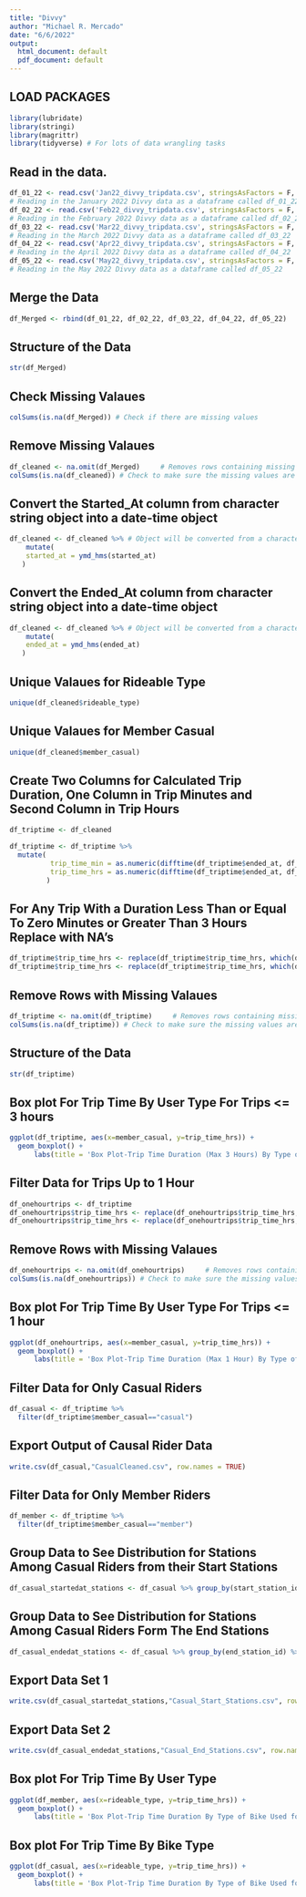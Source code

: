 ```yaml
---
title: "Divvy"
author: "Michael R. Mercado"
date: "6/6/2022"
output:
  html_document: default
  pdf_document: default
---
```


## LOAD PACKAGES
```r
library(lubridate)
library(stringi)
library(magrittr)
library(tidyverse) # For lots of data wrangling tasks
```

## Read in the data.
```r
df_01_22 <- read.csv('Jan22_divvy_tripdata.csv', stringsAsFactors = F, header = T)    
# Reading in the January 2022 Divvy data as a dataframe called df_01_22
df_02_22 <- read.csv('Feb22_divvy_tripdata.csv', stringsAsFactors = F, header = T)     
# Reading in the February 2022 Divvy data as a dataframe called df_02_22
df_03_22 <- read.csv('Mar22_divvy_tripdata.csv', stringsAsFactors = F, header = T)     
# Reading in the March 2022 Divvy data as a dataframe called df_03_22
df_04_22 <- read.csv('Apr22_divvy_tripdata.csv', stringsAsFactors = F, header = T)     
# Reading in the April 2022 Divvy data as a dataframe called df_04_22
df_05_22 <- read.csv('May22_divvy_tripdata.csv', stringsAsFactors = F, header = T)     
# Reading in the May 2022 Divvy data as a dataframe called df_05_22
```

## Merge the Data
```r
df_Merged <- rbind(df_01_22, df_02_22, df_03_22, df_04_22, df_05_22)
```

## Structure of the Data
```r
str(df_Merged) 
```

## Check Missing Valaues
```r
colSums(is.na(df_Merged)) # Check if there are missing values 
```

## Remove Missing Valaues
```r
df_cleaned <- na.omit(df_Merged)     # Removes rows containing missing values
colSums(is.na(df_cleaned)) # Check to make sure the missing values are no more.
```
## Convert the Started_At column from character string object into a date-time object
```r
df_cleaned <- df_cleaned %>% # Object will be converted from a character string to a date time object
    mutate(
    started_at = ymd_hms(started_at)
   ) 
```

## Convert the Ended_At column from character string object into a date-time object
```r
df_cleaned <- df_cleaned %>% # Object will be converted from a character string to a date time object
    mutate(
    ended_at = ymd_hms(ended_at)
   ) 
```

## Unique Valaues for Rideable Type
```r
unique(df_cleaned$rideable_type)
```

## Unique Valaues for Member Casual
```r
unique(df_cleaned$member_casual)
```

## Create Two Columns for Calculated Trip Duration, One Column in Trip Minutes and Second Column in Trip Hours
```r
df_triptime <- df_cleaned

df_triptime <- df_triptime %>%
  mutate(
          trip_time_min = as.numeric(difftime(df_triptime$ended_at, df_triptime$started_at), units = "mins"),
          trip_time_hrs = as.numeric(difftime(df_triptime$ended_at, df_triptime$started_at), units = "hours")
         )
```

## For Any Trip With a Duration Less Than or Equal To Zero Minutes or Greater Than 3 Hours Replace with NA's
```r
df_triptime$trip_time_hrs <- replace(df_triptime$trip_time_hrs, which(df_triptime$trip_time_hrs <= 0.167), NA)
df_triptime$trip_time_hrs <- replace(df_triptime$trip_time_hrs, which(df_triptime$trip_time_hrs > 3), NA)
```

## Remove Rows with Missing Valaues
```r
df_triptime <- na.omit(df_triptime)     # Removes rows containing missing values
colSums(is.na(df_triptime)) # Check to make sure the missing values are no more.
```

## Structure of the Data
```r
str(df_triptime) 
```
## Box plot For Trip Time By User Type For Trips <= 3 hours
```r
ggplot(df_triptime, aes(x=member_casual, y=trip_time_hrs)) + 
  geom_boxplot() +
      labs(title = 'Box Plot-Trip Time Duration (Max 3 Hours) By Type of User')
```
## Filter Data for Trips Up to 1 Hour
```r
df_onehourtrips <- df_triptime
df_onehourtrips$trip_time_hrs <- replace(df_onehourtrips$trip_time_hrs, which(df_onehourtrips$trip_time_hrs <= 0.167), NA)
df_onehourtrips$trip_time_hrs <- replace(df_onehourtrips$trip_time_hrs, which(df_onehourtrips$trip_time_hrs > 1), NA)
```

## Remove Rows with Missing Valaues
```r
df_onehourtrips <- na.omit(df_onehourtrips)     # Removes rows containing missing values
colSums(is.na(df_onehourtrips)) # Check to make sure the missing values are no more.
```

## Box plot For Trip Time By User Type For Trips <= 1 hour
```r
ggplot(df_onehourtrips, aes(x=member_casual, y=trip_time_hrs)) + 
  geom_boxplot() +
      labs(title = 'Box Plot-Trip Time Duration (Max 1 Hour) By Type of User')
```

## Filter Data for Only Casual Riders
```r
df_casual <- df_triptime %>% 
  filter(df_triptime$member_casual=="casual")
```

## Export Output of Causal Rider Data
```r
write.csv(df_casual,"CasualCleaned.csv", row.names = TRUE)
```

## Filter Data for Only Member Riders
```r
df_member <- df_triptime %>% 
  filter(df_triptime$member_casual=="member")
```

## Group Data to See Distribution for Stations Among Casual Riders from their Start Stations
```r
df_casual_startedat_stations <- df_casual %>% group_by(start_station_id) %>% count(start_station_id) %>% arrange(desc(n)) %>% slice(1:10) 
```

## Group Data to See Distribution for Stations Among Casual Riders Form The End Stations
```r
df_casual_endedat_stations <- df_casual %>% group_by(end_station_id) %>% count(end_station_id) %>% arrange(desc(n)) %>% slice(1:10) 
```

## Export Data Set 1
```r
write.csv(df_casual_startedat_stations,"Casual_Start_Stations.csv", row.names = TRUE)
```

## Export Data Set 2
```r
write.csv(df_casual_endedat_stations,"Casual_End_Stations.csv", row.names = TRUE)
```

## Box plot For Trip Time By User Type
```r
ggplot(df_member, aes(x=rideable_type, y=trip_time_hrs)) + 
  geom_boxplot() +
      labs(title = 'Box Plot-Trip Time Duration By Type of Bike Used for Members')
```

## Box plot For Trip Time By Bike Type
```r
ggplot(df_casual, aes(x=rideable_type, y=trip_time_hrs)) + 
  geom_boxplot() +
      labs(title = 'Box Plot-Trip Time Duration By Type of Bike Used for Casual Riders')
```



